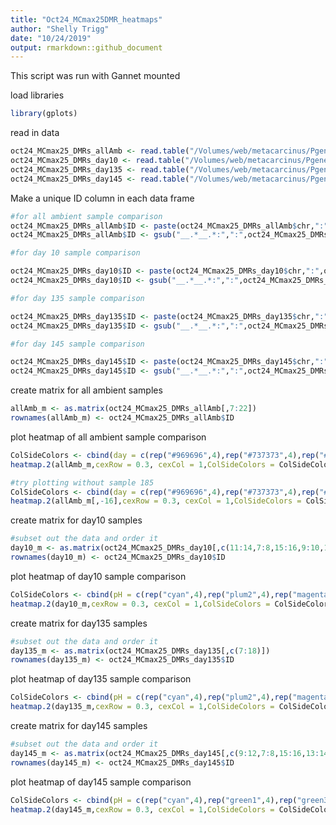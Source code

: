 ```yaml
---
title: "Oct24_MCmax25DMR_heatmaps"
author: "Shelly Trigg"
date: "10/24/2019"
output: rmarkdown::github_document
---
```


This script was run with Gannet mounted


load libraries
```r
library(gplots)

```

read in data
```r
oct24_MCmax25_DMRs_allAmb <- read.table("/Volumes/web/metacarcinus/Pgenerosa/analyses/20191024_25bp/amb_AllTimes_DMR250bp_MCmax25_cov5x_rms_results_filtered.tsv", header = TRUE, sep = "\t")
oct24_MCmax25_DMRs_day10 <- read.table("/Volumes/web/metacarcinus/Pgenerosa/analyses/20191024_25bp/day10_AllpH_DMR250bp_MCmax25_cov5x_rms_results_filtered.tsv", header = TRUE, sep = "\t")
oct24_MCmax25_DMRs_day135 <- read.table("/Volumes/web/metacarcinus/Pgenerosa/analyses/20191024_25bp/day135_AllpH_DMR250bp_MCmax25_cov5x_rms_results_filtered.tsv", header = TRUE, sep = "\t")
oct24_MCmax25_DMRs_day145 <- read.table("/Volumes/web/metacarcinus/Pgenerosa/analyses/20191024_25bp/day145_AllpH_DMR250bp_MCmax25_cov5x_rms_results_filtered.tsv", header = TRUE, sep = "\t")

```



Make a unique ID column in each data frame
```r
#for all ambient sample comparison
oct24_MCmax25_DMRs_allAmb$ID <- paste(oct24_MCmax25_DMRs_allAmb$chr,":",oct24_MCmax25_DMRs_allAmb$start,"-",oct24_MCmax25_DMRs_allAmb$end, sep = "")
oct24_MCmax25_DMRs_allAmb$ID <- gsub("__.*__.*:",":",oct24_MCmax25_DMRs_allAmb$ID)

#for day 10 sample comparison

oct24_MCmax25_DMRs_day10$ID <- paste(oct24_MCmax25_DMRs_day10$chr,":",oct24_MCmax25_DMRs_day10$start,"-",oct24_MCmax25_DMRs_day10$end, sep = "")
oct24_MCmax25_DMRs_day10$ID <- gsub("__.*__.*:",":",oct24_MCmax25_DMRs_day10$ID)

#for day 135 sample comparison

oct24_MCmax25_DMRs_day135$ID <- paste(oct24_MCmax25_DMRs_day135$chr,":",oct24_MCmax25_DMRs_day135$start,"-",oct24_MCmax25_DMRs_day135$end, sep = "")
oct24_MCmax25_DMRs_day135$ID <- gsub("__.*__.*:",":",oct24_MCmax25_DMRs_day135$ID)

#for day 145 sample comparison

oct24_MCmax25_DMRs_day145$ID <- paste(oct24_MCmax25_DMRs_day145$chr,":",oct24_MCmax25_DMRs_day145$start,"-",oct24_MCmax25_DMRs_day145$end, sep = "")
oct24_MCmax25_DMRs_day145$ID <- gsub("__.*__.*:",":",oct24_MCmax25_DMRs_day145$ID)


```

create matrix for all ambient samples
```r
allAmb_m <- as.matrix(oct24_MCmax25_DMRs_allAmb[,7:22])
rownames(allAmb_m) <- oct24_MCmax25_DMRs_allAmb$ID
```

plot heatmap of all ambient sample comparison
```r
ColSideColors <- cbind(day = c(rep("#969696",4),rep("#737373",4),rep("#525252",4),rep("#252525",4)))
heatmap.2(allAmb_m,cexRow = 0.3, cexCol = 1,ColSideColors = ColSideColors, Colv=NA, col = bluered, na.color = "black", density.info = "none", trace = "none", scale = "row")

#try plotting without sample 185
ColSideColors <- cbind(day = c(rep("#969696",4),rep("#737373",4),rep("#525252",4),rep("#252525",3)))
heatmap.2(allAmb_m[,-16],cexRow = 0.3, cexCol = 1,ColSideColors = ColSideColors, Colv=NA, col = bluered, na.color = "black", density.info = "none", trace = "none", scale = "row")

```

create matrix for day10 samples
```r
#subset out the data and order it
day10_m <- as.matrix(oct24_MCmax25_DMRs_day10[,c(11:14,7:8,15:16,9:10,17:18)])
rownames(day10_m) <- oct24_MCmax25_DMRs_day10$ID
```

plot heatmap of day10 sample comparison
```r
ColSideColors <- cbind(pH = c(rep("cyan",4),rep("plum2",4),rep("magenta",4)))
heatmap.2(day10_m,cexRow = 0.3, cexCol = 1,ColSideColors = ColSideColors, Colv=NA, col = bluered, na.color = "black", density.info = "none", trace = "none", scale = "row")
```

create matrix for day135 samples
```r
#subset out the data and order it
day135_m <- as.matrix(oct24_MCmax25_DMRs_day135[,c(7:18)])
rownames(day135_m) <- oct24_MCmax25_DMRs_day135$ID
```

plot heatmap of day135 sample comparison
```r
ColSideColors <- cbind(pH = c(rep("cyan",4),rep("plum2",4),rep("magenta",4)))
heatmap.2(day135_m,cexRow = 0.3, cexCol = 1,ColSideColors = ColSideColors, Colv=NA, col = bluered, na.color = "black", density.info = "none", trace = "none", scale = "row")
```


create matrix for day145 samples
```r
#subset out the data and order it
day145_m <- as.matrix(oct24_MCmax25_DMRs_day145[,c(9:12,7:8,15:16,13:14,17:18,19:20,27:28,21:22,29:30,23:26)])
rownames(day145_m) <- oct24_MCmax25_DMRs_day145$ID
```

plot heatmap of day145 sample comparison
```r
ColSideColors <- cbind(pH = c(rep("cyan",4),rep("green1",4),rep("green3",4),rep("mediumpurple1",4),rep("plum2",4),rep("magenta",4)))
heatmap.2(day145_m,cexRow = 0.3, cexCol = 1,ColSideColors = ColSideColors, Colv=NA, col = bluered, na.color = "black", density.info = "none", trace = "none", scale = "row")
```